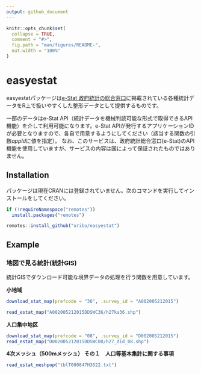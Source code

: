 ```yaml
---
output: github_document
---
```


<!-- README.md is generated from README.Rmd. Please edit that file -->

```r
knitr::opts_chunk$set(
  collapse = TRUE,
  comment = "#>",
  fig.path = "man/figures/README-",
  out.width = "100%"
)
```

# easyestat

<!-- badges: start -->
<!-- badges: end -->

easyestatパッケージは[e-Stat 政府統計の総合窓口](https://www.e-stat.go.jp)に掲載されている各種統計データをR上で扱いやすくした整形データとして提供するものです。

一部のデータはe-Stat API（統計データを機械判読可能な形式で取得できるAPI機能）を介して利用可能になります。e-Stat APIが発行するアプリケーションIDが必要となりますので、各自で用意するようにしてください（該当する関数の引数*appId*に値を指定）。 なお、このサービスは、政府統計総合窓口(e-Stat)のAPI機能を使用していますが、サービスの内容は国によって保証されたものではありません。

## Installation

パッケージは現在CRANには登録されていません。次のコマンドを実行してインストールをしてください。

``` r
if (!requireNamespace("remotes"))
  install.packages("remotes")

remotes::install_github("uribo/easyestat")
```

## Example

### 地図で見る統計(統計GIS)

統計GISでダウンロード可能な境界データの処理を行う関数を用意しています。

**小地域**

```r
download_stat_map(prefcode = "36", .survey_id = "A002005212015")
```

```r
read_estat_map("A002005212015DDSWC36/h27ka36.shp")
```

**人口集中地区**

```r
download_stat_map(prefcode = "08", .survey_id = "D002005212015")
read_estat_map("D002005212015DDSWC08/h27_did_08.shp")
```

**4次メッシュ（500mメッシュ） その１　人口等基本集計に関する事項**

```r
read_estat_meshpop("tblT000847H3622.txt")
```

